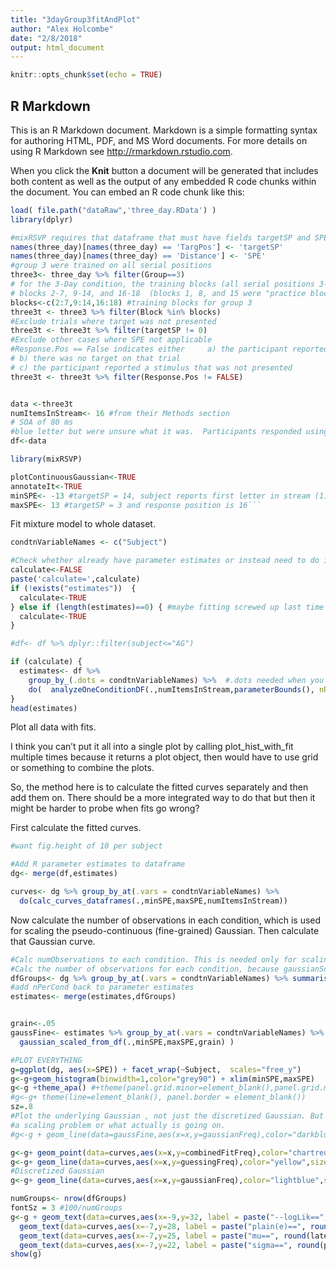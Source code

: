 ```yaml
---
title: "3dayGroup3fitAndPlot"
author: "Alex Holcombe"
date: "2/8/2018"
output: html_document
---
```


```r
knitr::opts_chunk$set(echo = TRUE)
```

## R Markdown

This is an R Markdown document. Markdown is a simple formatting syntax for authoring HTML, PDF, and MS Word documents. For more details on using R Markdown see <http://rmarkdown.rstudio.com>.

When you click the **Knit** button a document will be generated that includes both content as well as the output of any embedded R code chunks within the document. You can embed an R code chunk like this:

```r
load( file.path("dataRaw",'three_day.RData') )
library(dplyr)

#mixRSVP requires that dataframe that must have fields targetSP and SPE
names(three_day)[names(three_day) == 'TargPos'] <- 'targetSP'
names(three_day)[names(three_day) == 'Distance'] <- 'SPE'
#group 3 were trained on all serial positions
three3<- three_day %>% filter(Group==3)
# for the 3-Day condition, the training blocks (all serial positions 3-14) were
# blocks 2-7, 9-14, and 16-18  (blocks 1, 8, and 15 were "practice blocks" of 10 or so trials). 
blocks<-c(2:7,9:14,16:18) #training blocks for group 3
three3t <- three3 %>% filter(Block %in% blocks)
#Exclude trials where target was not presented
three3t <- three3t %>% filter(targetSP != 0)
#Exclude other cases where SPE not applicable
#Response.Pos == False indicates either		a) the participant reported "0"
# b) there was no target on that trial
# c) the participant reported a stimulus that was not presented
three3t <- three3t %>% filter(Response.Pos != FALSE)


data <-three3t
numItemsInStream<- 16 #from their Methods section  
# SOA of 80 ms
#blue letter but were unsure what it was.  Participants responded using the 0 (zero) key to indicate that there was no blue letter on the catch trials.  
df<-data
```

```r
library(mixRSVP)

plotContinuousGaussian<-TRUE
annotateIt<-TRUE
minSPE<- -13 #targetSP = 14, subject reports first letter in stream (1)
maxSPE<- 13 #targetSP = 3 and response position is 16```
```

Fit mixture model to whole dataset.

```r

condtnVariableNames <- c("Subject")  

#Check whether already have parameter estimates or instead need to do it
calculate<-FALSE
paste('calculate=',calculate)
if (!exists("estimates"))  { 
  calculate<-TRUE
} else if (length(estimates)==0) { #maybe fitting screwed up last time and estimates length 0
  calculate<-TRUE
}

#df<- df %>% dplyr::filter(subject<="AG")

if (calculate) {
  estimates<- df %>%  
    group_by_(.dots = condtnVariableNames) %>%  #.dots needed when you have a variable containing multiple factor names
    do(  analyzeOneConditionDF(.,numItemsInStream,parameterBounds(), nReplicates=3)  )
}
head(estimates)
```

Plot all data with fits. 

I think you can't put it all into a single plot by calling plot_hist_with_fit multiple times because it returns a plot object, then would have to use grid or something to combine the plots.

So, the method here is to calculate the fitted curves separately and then add them on. There should be a more integrated way to do that but then it might be harder to probe when fits go wrong?

First calculate the fitted curves.

```r
#want fig.height of 10 per subject

#Add R parameter estimates to dataframe
dg<- merge(df,estimates) 

curves<- dg %>% group_by_at(.vars = condtnVariableNames) %>% 
  do(calc_curves_dataframes(.,minSPE,maxSPE,numItemsInStream))

```

Now calculate the number of observations in each condition, which is used for scaling the pseudo-continuous (fine-grained) Gaussian. Then calculate that Gaussian curve.

```r

#Calc numObservations to each condition. This is needed only for scaling the fine-grained Gaussian
#Calc the number of observations for each condition, because gaussianScaledforData needs to know.
dfGroups<- dg %>% group_by_at(.vars = condtnVariableNames) %>% summarise(nPerCond = n())
#add nPerCond back to parameter estimates
estimates<- merge(estimates,dfGroups)


grain<-.05
gaussFine<- estimates %>% group_by_at(.vars = condtnVariableNames) %>% do(
  gaussian_scaled_from_df(.,minSPE,maxSPE,grain) )
```

```r

#PLOT EVERYTHING
g=ggplot(dg, aes(x=SPE)) + facet_wrap(~Subject,  scales="free_y")
g<-g+geom_histogram(binwidth=1,color="grey90") + xlim(minSPE,maxSPE)
g<-g +theme_apa() #+theme(panel.grid.minor=element_blank(),panel.grid.major=element_blank())# hide all gridlines.
#g<-g+ theme(line=element_blank(), panel.border = element_blank())
sz=.8
#Plot the underlying Gaussian , not just the discretized Gaussian. But it's way too tall. I don't know if this is 
#a scaling problem or what actually is going on.
#g<-g + geom_line(data=gaussFine,aes(x=x,y=gaussianFreq),color="darkblue",size=1.2)

g<-g+ geom_point(data=curves,aes(x=x,y=combinedFitFreq),color="chartreuse3",size=sz*2.5)
g<-g+ geom_line(data=curves,aes(x=x,y=guessingFreq),color="yellow",size=sz)
#Discretized Gaussian
g<-g+ geom_line(data=curves,aes(x=x,y=gaussianFreq),color="lightblue",size=sz)

numGroups<- nrow(dfGroups)
fontSz = 3 #100/numGroups
g<-g + geom_text(data=curves,aes(x=-9,y=32, label = paste("--logLik==", round(val,1), sep = "")),  parse = TRUE,size=fontSz) +
  geom_text(data=curves,aes(x=-7,y=28, label = paste("plain(e)==", round(efficacy,2), sep = "")),  parse = TRUE,size=fontSz) +
  geom_text(data=curves,aes(x=-7,y=25, label = paste("mu==", round(latency,2), sep = "")),  parse = TRUE,size=fontSz)+
  geom_text(data=curves,aes(x=-7,y=22, label = paste("sigma==", round(precision,2), sep = "")),  parse = TRUE,size=fontSz)
show(g)
```
